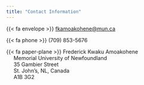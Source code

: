 ```yaml
---
title: "Contact Information"
---
```


{{< fa envelope >}} [fkamoakohene\@mun.ca](mailto:fkamoakohene@mun.ca)

{{< fa phone >}} (709) 853-5676

{{< fa paper-plane >}} Frederick Kwaku Amoakohene\
     Memorial University of Newfoundland\
     35 Gambier Street\
     St. John's, NL, Canada\
     A1B 3G2
